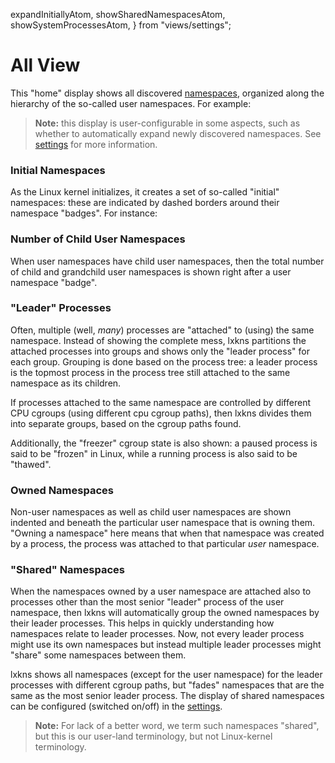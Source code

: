  expandInitiallyAtom,
  showSharedNamespacesAtom,
  showSystemProcessesAtom,
} from "views/settings";

# All View

This "home" display shows all discovered [namespaces](/help/namespaces),
organized along the hierarchy of the so-called user namespaces. For example:

<Example>
  <UserNamespaceTree discovery={discovery} action={{ action: "" }} />
</Example>

> **Note:** this display is user-configurable in some aspects, such as
> whether to automatically expand newly discovered namespaces.
> See [settings](/help/settings) for more information.

### Initial Namespaces

As the Linux kernel initializes, it creates a set of so-called "initial"
namespaces: these are indicated by dashed borders around their namespace
"badges". For instance:

<Example maxWidth="16em">
  <NamespaceExample type="user" initial={true} />
</Example>

### Number of Child User Namespaces

When user namespaces have child user namespaces, then the total number of child
and grandchild user namespaces is shown right after a user namespace "badge".

### "Leader" Processes

Often, multiple (well, _many_) processes are "attached" to (using) the same
namespace. Instead of showing the complete mess, lxkns partitions the attached
processes into groups and shows only the "leader process" for each group.
Grouping is done based on the process tree: a leader process is the topmost
process in the process tree still attached to the same namespace as its
children.

If processes attached to the same namespace are controlled by different CPU
cgroups (using different cpu cgroup paths), then lxkns divides them into
separate groups, based on the cgroup paths found.

Additionally, the "freezer" cgroup state is also shown: a <Pause
className="icon"/> paused process is said to be "frozen" in Linux, while a
&#32;<PlayArrow className="icon"/> running process is also said to be "thawed".

### Owned Namespaces

Non-user namespaces as well as child user namespaces are shown indented and
beneath the particular user namespace that is owning them. "Owning a namespace"
here means that when that namespace was created by a process, the process was
attached to that particular *user* namespace.

### "Shared" Namespaces

When the namespaces owned by a user namespace are attached also to processes other
than the most senior "leader" process of the user namespace, then lxkns will
automatically group the owned namespaces by their leader processes. This helps in
quickly understanding how namespaces relate to leader processes. Now, not every
leader process might use its own namespaces but instead multiple leader processes
might "share" some namespaces between them.

<Example maxWidth="16em">
  <NamespaceExample type="pid" shared={true} initial={true} />
</Example>

lxkns shows all namespaces (except for the user namespace)
for the leader processes with different cgroup paths, but "fades" namespaces
that are the same as the most senior leader process. The display of shared
namespaces can be configured (switched on/off) in the [settings](/help/settings).

> **Note:** For lack of a better word, we term such namespaces "shared", but
> this is our user-land terminology, but not Linux-kernel terminology.
